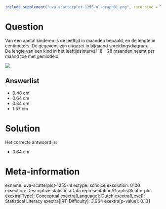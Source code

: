 ```r
include_supplement("uva-scatterplot-1255-nl-graph01.png", recursive = TRUE)
```

Question
========

Van een aantal kinderen is de leeftijd in maanden bepaald, en de lengte
in centimeters. De gegevens zijn uitgezet in bijgaand
spreidingsdiagram.\
De lengte van een kind in het leeftijdsinterval 18 -- 28 maanden neemt
per maand toe met gemiddeld:

![](uva-scatterplot-1255-nl-graph01.png)

Answerlist
----------

* 0.48 cm
* 0.64 cm
* 0.84 cm
* 1.57 cm

Solution
========

Het correcte antwoord is: 

* 0.64 cm

Meta-information
================
exname: uva-scatterplot-1255-nl
extype: schoice
exsolution: 0100
exsection: Descriptive statistics/Data representation/Graphs/Scatterplot
exextra[Type]: Conceptual
exextra[Language]: Dutch
exextra[Level]: Statistical Literacy
exextra[IRT-Difficulty]: 3.964
exextra[p-value]: 0.131
